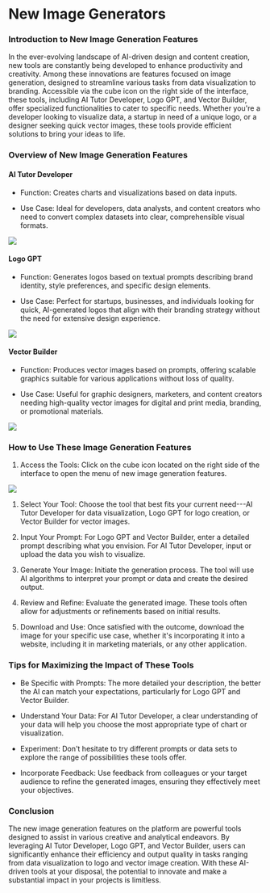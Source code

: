 New Image Generators
====================

### Introduction to New Image Generation Features

In the ever-evolving landscape of AI-driven design and content creation, new tools are constantly being developed to enhance productivity and creativity. Among these innovations are features focused on image generation, designed to streamline various tasks from data visualization to branding. Accessible via the cube icon on the right side of the interface, these tools, including AI Tutor Developer, Logo GPT, and Vector Builder, offer specialized functionalities to cater to specific needs. Whether you're a developer looking to visualize data, a startup in need of a unique logo, or a designer seeking quick vector images, these tools provide efficient solutions to bring your ideas to life.

### Overview of New Image Generation Features

#### AI Tutor Developer

-   Function: Creates charts and visualizations based on data inputs.

-   Use Case: Ideal for developers, data analysts, and content creators who need to convert complex datasets into clear, comprehensible visual formats.

![](https://docs.myapps.ai/storage/page_media/373eaef4-e3c4-411d-8e4d-c8508c87b776.png)

#### Logo GPT

-   Function: Generates logos based on textual prompts describing brand identity, style preferences, and specific design elements.

-   Use Case: Perfect for startups, businesses, and individuals looking for quick, AI-generated logos that align with their branding strategy without the need for extensive design experience.

![](https://docs.myapps.ai/storage/page_media/1d2025c9-770d-4029-9cf9-8e45c4b8c3a6.png)

#### Vector Builder

-   Function: Produces vector images based on prompts, offering scalable graphics suitable for various applications without loss of quality.

-   Use Case: Useful for graphic designers, marketers, and content creators needing high-quality vector images for digital and print media, branding, or promotional materials.

![](https://docs.myapps.ai/storage/page_media/9dc660c8-5728-4204-b006-f3d8e70e431a.png)

### How to Use These Image Generation Features

1.  Access the Tools: Click on the cube icon located on the right side of the interface to open the menu of new image generation features.

![](https://docs.myapps.ai/storage/page_media/b6e38909-f3ba-4b87-885b-ecb116958c07.png)

1.  Select Your Tool: Choose the tool that best fits your current need---AI Tutor Developer for data visualization, Logo GPT for logo creation, or Vector Builder for vector images.

2.  Input Your Prompt: For Logo GPT and Vector Builder, enter a detailed prompt describing what you envision. For AI Tutor Developer, input or upload the data you wish to visualize.

3.  Generate Your Image: Initiate the generation process. The tool will use AI algorithms to interpret your prompt or data and create the desired output.

4.  Review and Refine: Evaluate the generated image. These tools often allow for adjustments or refinements based on initial results.

5.  Download and Use: Once satisfied with the outcome, download the image for your specific use case, whether it's incorporating it into a website, including it in marketing materials, or any other application.

### Tips for Maximizing the Impact of These Tools

-   Be Specific with Prompts: The more detailed your description, the better the AI can match your expectations, particularly for Logo GPT and Vector Builder.

-   Understand Your Data: For AI Tutor Developer, a clear understanding of your data will help you choose the most appropriate type of chart or visualization.

-   Experiment: Don't hesitate to try different prompts or data sets to explore the range of possibilities these tools offer.

-   Incorporate Feedback: Use feedback from colleagues or your target audience to refine the generated images, ensuring they effectively meet your objectives.

### Conclusion

The new image generation features on the platform are powerful tools designed to assist in various creative and analytical endeavors. By leveraging AI Tutor Developer, Logo GPT, and Vector Builder, users can significantly enhance their efficiency and output quality in tasks ranging from data visualization to logo and vector image creation. With these AI-driven tools at your disposal, the potential to innovate and make a substantial impact in your projects is limitless.
